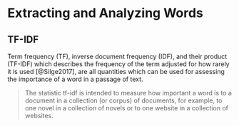 # Extracting and Analyzing Words


## TF-IDF

Term frequency (TF), inverse document frequency (IDF), and their product (TF-IDF) which describes the frequency of the term adjusted for how rarely it is used [@Silge2017], are all quantities which can be used for assessing the importance of a word in a passage of text.

> The statistic tf-idf is intended to measure how important a word is to a document in a collection (or corpus) of documents, for example, to one novel in a collection of novels or to one website in a collection of websites. 
